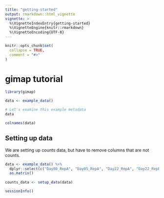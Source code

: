 ```yaml
---
title: "getting-started"
output: rmarkdown::html_vignette
vignette: >
  %\VignetteIndexEntry{getting-started}
  %\VignetteEngine{knitr::rmarkdown}
  %\VignetteEncoding{UTF-8}
---
```


```r
knitr::opts_chunk$set(
  collapse = TRUE,
  comment = "#>"
)
```

# gimap tutorial

```r
library(gimap)
```

```r
data <- example_data()

# Let's examine this example metadata
data
```
```r
colnames(data)
```

## Setting up data

We are setting up counts data, but have to remove columns that are not counts. 

```r
data <- example_data() %>%
  dplyr::select(c("Day00_RepA", "Day05_RepA", "Day22_RepA", "Day22_RepB", "Day22_RepC")) %>%
  as.matrix()
  
counts_data <- setup_data(data)
```


```r
sessionInfo()
```
